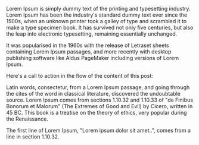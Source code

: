 
Lorem Ipsum is simply dummy text of the printing and typesetting industry. Lorem Ipsum has been the industry's standard dummy text ever since the 1500s, when an unknown printer took a galley of type and scrambled it to make a type specimen book. It has survived not only five centuries, but also the leap into electronic typesetting, remaining essentially unchanged.

It was popularised in the 1960s with the release of Letraset sheets containing Lorem Ipsum passages, and more recently with desktop publishing software like Aldus PageMaker including versions of Lorem Ipsum.

Here's a call to action in the flow of the content of this post:

<Form />

Latin words, consectetur, from a Lorem Ipsum passage, and going through the cites of the word in classical literature, discovered the undoubtable source. Lorem Ipsum comes from sections 1.10.32 and 1.10.33 of "de Finibus Bonorum et Malorum" (The Extremes of Good and Evil) by Cicero, written in 45 BC. This book is a treatise on the theory of ethics, very popular during the Renaissance.

The first line of Lorem Ipsum, "Lorem ipsum dolor sit amet..", comes from a line in section 1.10.32.
